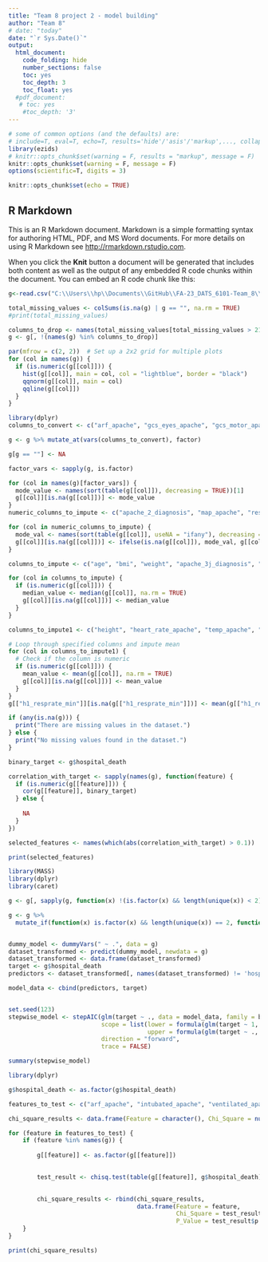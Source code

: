 ```yaml
---
title: "Team 8 project 2 - model building"
author: "Team 8"
# date: "today"
date: "`r Sys.Date()`"
output:
  html_document:
    code_folding: hide
    number_sections: false
    toc: yes
    toc_depth: 3
    toc_float: yes
  #pdf_document:
   # toc: yes
    #toc_depth: '3'
---
```


```r
# some of common options (and the defaults) are: 
# include=T, eval=T, echo=T, results='hide'/'asis'/'markup',..., collapse=F, warning=T, message=T, error=T, cache=T, fig.width=6, fig.height=4, fig.dim=c(6,4) #inches, fig.align='left'/'center','right', 
library(ezids)
# knitr::opts_chunk$set(warning = F, results = "markup", message = F)
knitr::opts_chunk$set(warning = F, message = F)
options(scientific=T, digits = 3) 
```

```r
knitr::opts_chunk$set(echo = TRUE)
```

## R Markdown

This is an R Markdown document. Markdown is a simple formatting syntax for authoring HTML, PDF, and MS Word documents. For more details on using R Markdown see <http://rmarkdown.rstudio.com>.

When you click the **Knit** button a document will be generated that includes both content as well as the output of any embedded R code chunks within the document. You can embed an R code chunk like this:



```r
g<-read.csv("C:\\Users\\hp\\Documents\\GitHub\\FA-23_DATS_6101-Team_8\\Dataset.csv")
```


```r
total_missing_values <- colSums(is.na(g) | g == "", na.rm = TRUE)
#print(total_missing_values)

columns_to_drop <- names(total_missing_values[total_missing_values > 21500])
g <- g[, !(names(g) %in% columns_to_drop)]

```


```r
par(mfrow = c(2, 2))  # Set up a 2x2 grid for multiple plots
for (col in names(g)) {
  if (is.numeric(g[[col]])) {
    hist(g[[col]], main = col, col = "lightblue", border = "black")
    qqnorm(g[[col]], main = col)
    qqline(g[[col]])
  }
}
```


```r
library(dplyr)
columns_to_convert <- c("arf_apache", "gcs_eyes_apache", "gcs_motor_apache", "gcs_unable_apache", "gcs_verbal_apache", "intubated_apache", "ventilated_apache", "aids", "cirrhosis", "diabetes_mellitus", "hepatic_failure", "immunosuppression", "leukemia", "lymphoma", "solid_tumor_with_metastasis", "ethnicity", "gender", "hospital_admit_source", "icu_admit_source", "apache_3j_bodysystem", "apache_2_bodysystem", "elective_surgery", "apache_post_operative", "icu_stay_type", "icu_type", "readmission_status")

g <- g %>% mutate_at(vars(columns_to_convert), factor)
```


```r
g[g == ""] <- NA

factor_vars <- sapply(g, is.factor)

for (col in names(g)[factor_vars]) {
  mode_value <- names(sort(table(g[[col]]), decreasing = TRUE))[1]
  g[[col]][is.na(g[[col]])] <- mode_value
}
numeric_columns_to_impute <- c("apache_2_diagnosis", "map_apache", "resprate_apache", "apache_4a_hospital_death_prob", "apache_4a_icu_death_prob")

for (col in numeric_columns_to_impute) {
  mode_val <- names(sort(table(g[[col]], useNA = "ifany"), decreasing = TRUE))[1]
  g[[col]][is.na(g[[col]])] <- ifelse(is.na(g[[col]]), mode_val, g[[col]])
}
```


```r
columns_to_impute <- c("age", "bmi", "weight", "apache_3j_diagnosis", "glucose_apache", "d1_mbp_noninvasive_max", "d1_resprate_max", "d1_spo2_max", "d1_spo2_min", "d1_temp_max", "d1_temp_min", "h1_diasbp_max", "h1_diasbp_noninvasive_max", "h1_resprate_max", "h1_spo2_max", "h1_spo2_min", "d1_bun_max", "d1_bun_min", "d1_creatinine_max", "d1_creatinine_min", "d1_glucose_max", "d1_glucose_min", "d1_platelets_max", "d1_platelets_min", "d1_potassium_max", "d1_sodium_min", "bun_apache", "creatinine_apache")

for (col in columns_to_impute) {
  if (is.numeric(g[[col]])) {
    median_value <- median(g[[col]], na.rm = TRUE)
    g[[col]][is.na(g[[col]])] <- median_value
  }
}
```


```r
columns_to_impute1 <- c("height", "heart_rate_apache", "temp_apache", "d1_diasbp_max", "d1_diasbp_min", "d1_diasbp_noninvasive_max", "d1_diasbp_noninvasive_min", "d1_heartrate_max", "d1_heartrate_min", "d1_mbp_max", "d1_mbp_min", "d1_mbp_noninvasive_min", "d1_resprate_min", "d1_sysbp_max", "d1_sysbp_min", "d1_sysbp_noninvasive_max", "d1_sysbp_noninvasive_min", "h1_diasbp_min", "h1_diasbp_noninvasive_min", "h1_heartrate_max", "h1_heartrate_min", "h1_mbp_max", "h1_mbp_min", "h1_mbp_noninvasive_max", "h1_mbp_noninvasive_min", " h1_resprate_min", "h1_sysbp_max", "h1_sysbp_min", "h1_sysbp_noninvasive_max", "h1_sysbp_noninvasive_min", "d1_calcium_max", "d1_calcium_min", "d1_hco3_max", "d1_hco3_min", "d1_hemaglobin_max", "d1_hemaglobin_min", "d1_hematocrit_max", "d1_hematocrit_min", "d1_potassium_min", "d1_sodium_max", "d1_wbc_max", "d1_wbc_min", "hematocrit_apache", "sodium_apache")

# Loop through specified columns and impute mean
for (col in columns_to_impute1) {
  # Check if the column is numeric
  if (is.numeric(g[[col]])) {
    mean_value <- mean(g[[col]], na.rm = TRUE)
    g[[col]][is.na(g[[col]])] <- mean_value
  }
}
g[["h1_resprate_min"]][is.na(g[["h1_resprate_min"]])] <- mean(g[["h1_resprate_min"]], na.rm = TRUE)
```

```r
if (any(is.na(g))) {
  print("There are missing values in the dataset.")
} else {
  print("No missing values found in the dataset.")
}
```




```r
binary_target <- g$hospital_death

correlation_with_target <- sapply(names(g), function(feature) {
  if (is.numeric(g[[feature]])) {
    cor(g[[feature]], binary_target)
  } else {
    
    NA
  }
})

selected_features <- names(which(abs(correlation_with_target) > 0.1))

print(selected_features)
```


```r
library(MASS)
library(dplyr)
library(caret)

g <- g[, sapply(g, function(x) !(is.factor(x) && length(unique(x)) < 2))]

g <- g %>%
  mutate_if(function(x) is.factor(x) && length(unique(x)) == 2, function(x) as.numeric(as.factor(x)) - 1)


dummy_model <- dummyVars(" ~ .", data = g)
dataset_transformed <- predict(dummy_model, newdata = g)
dataset_transformed <- data.frame(dataset_transformed)
target <- g$hospital_death
predictors <- dataset_transformed[, names(dataset_transformed) != 'hospital_death']

model_data <- cbind(predictors, target)


set.seed(123) 
stepwise_model <- stepAIC(glm(target ~ ., data = model_data, family = binomial), 
                          scope = list(lower = formula(glm(target ~ 1, data = model_data)), 
                                       upper = formula(glm(target ~ ., data = model_data))),
                          direction = "forward", 
                          trace = FALSE)

summary(stepwise_model)
```



```r
library(dplyr)

g$hospital_death <- as.factor(g$hospital_death)

features_to_test <- c("arf_apache", "intubated_apache", "ventilated_apache", "aids", "cirrhosis", "diabetes_mellitus", "hepatic_failure", "immunosuppression", "leukemia", "lymphoma", "solid_tumor_with_metastasis",  "gender", "elective_surgery", "apache_post_operative",  "readmission_status") # replace with your actual feature names

chi_square_results <- data.frame(Feature = character(), Chi_Square = numeric(), P_Value = numeric(), stringsAsFactors = FALSE)

for (feature in features_to_test) {
    if (feature %in% names(g)) {
        
        g[[feature]] <- as.factor(g[[feature]])

        
        test_result <- chisq.test(table(g[[feature]], g$hospital_death))

        
        chi_square_results <- rbind(chi_square_results, 
                                    data.frame(Feature = feature, 
                                               Chi_Square = test_result$statistic, 
                                               P_Value = test_result$p.value))
    }
}

print(chi_square_results)
```
